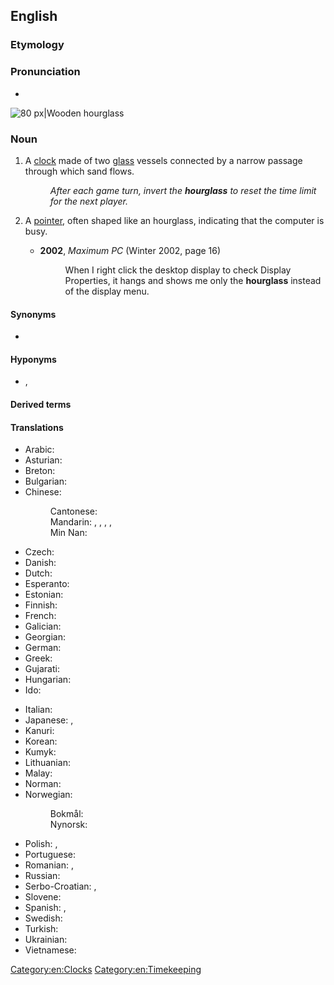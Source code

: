 ==English==

===Etymology===
{{compound|en|hour|glass}}

===Pronunciation===
* {{IPA|en|/ˈaʊəɡlɑːs/}}

[[Image:Wooden_hourglass_2.jpg|thumb|right|80 px|Wooden hourglass]]
{{wikipedia}}

===Noun===
{{en-noun|es}}

# A [[clock]] made of two [[glass]] vessels connected by a narrow passage through which sand flows.
#: ''After each game turn, invert the '''hourglass''' to reset the time limit for the next player.''
# {{lb|en|GUI}} A [[pointer]], often shaped like an hourglass, indicating that the computer is busy.
#* '''2002''', ''Maximum PC'' (Winter 2002, page 16)
#*: When I right click the desktop display to check Display Properties, it hangs and shows me only the '''hourglass''' instead of the display menu.

====Synonyms====
* {{l|en|sandglass}}

====Hyponyms====
* {{l|en|egg timer}}, {{l|en|egg-timer}}

====Derived terms====
{{der3|en
|hourglass drum
|hourglassed
|hourglass figure
|hourglassing
|hourglass-shaped}}

====Translations====
{{trans-top|clock}}
* Arabic: {{t|ar|سَاعَة رَمْلِيَّة|f}}
* Asturian: {{t|ast|reló d'arena|m}}
* Breton: {{t|br|eurier-traezh|m}}
* Bulgarian: {{t|bg|пясъчен часовник|m|sc=Cyrl}}
* Chinese:
*: Cantonese: {{t|yue|沙漏|tr=saa1 lau6}}
*: Mandarin: {{t+|cmn|沙漏|tr=shālòu}}, {{t|cmn|沙鐘}}, {{t|cmn|沙钟|tr=shāzhōng}}, {{t|cmn|沙壺}}, {{t|cmn|沙壶|tr=shāhú}}
*: Min Nan: {{t|nan|沙漏|tr=soa-lāu}}
* Czech: {{t+|cs|přesýpací hodiny|f-p}}
* Danish: {{t+|da|timeglas|n}}
* Dutch: {{t+|nl|zandloper|m}}
* Esperanto: {{t|eo|sablohorloĝo}}
* Estonian: {{t|et|liivakell}}
* Finnish: {{t+|fi|tiimalasi}}
* French: {{t+|fr|sablier|m}}
* Galician: {{t+|gl|reloxo de area}}
* Georgian: {{t|ka|ქვიშის საათი}}
* German: {{t+|de|Sanduhr|f}}
* Greek: {{t+|el|κλεψύδρα|f}}
* Gujarati: {{t|gu|રેતઘડી|f}}
* Hungarian: {{t+|hu|homokóra}}
* Ido: {{t+|io|sablo-horlojo}}
{{trans-mid}}
* Italian: {{t+|it|clessidra|f}}
* Japanese: {{t|ja|砂時計|tr=すなどけい, sunadokei}}, {{t|ja|砂漏|tr=さろう, sarō}}
* Kanuri: {{t|kr|moraesigyae}}
* Korean: {{t|ko|모래시계}}
* Kumyk: {{t|kum|хум сагьат|tr=xum sahat}}
* Lithuanian: {{t|lt|smėlio laikrodis|m}}
* Malay: {{t|ms|jam pasir}}
* Norman: {{t|nrf|hôlouoge à sablion|f}}
* Norwegian:
*: Bokmål: {{t|nb|timeglass|n}}
*: Nynorsk: {{t|nn|timeglas|n}}
* Polish: {{t+|pl|klepsydra|f}}, {{t|pl|zegar piaskowy|m-in}}
* Portuguese: {{t+|pt|ampulheta|f}}
* Romanian: {{t+|ro|nisiparniță|f}}, {{t+|ro|clepsidră|f}}
* Russian: {{t|ru|песо́чные часы́|m-p}}
* Serbo-Croatian: {{t|sh|peščanik|m}}, {{t|sh|pješčani sat|m}}
* Slovene: {{t|sl|peščena ura|f}}
* Spanish: {{t|es|reloj de arena|m}}, {{t+|es|ampolleta|f}}
* Swedish: {{t+|sv|timglas|n}}
* Turkish: {{t+|tr|kum saati}}
* Ukrainian: {{t|uk|піскови́й годи́нник|m|sc=Cyrl}}
* Vietnamese: {{t|vi|đồng hồ cát}}
{{trans-bottom}}

[[Category:en:Clocks]]
[[Category:en:Timekeeping]]